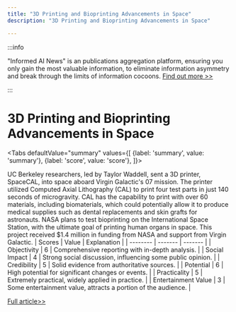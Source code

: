 ```yaml
---
title: "3D Printing and Bioprinting Advancements in Space"
description: "3D Printing and Bioprinting Advancements in Space"

---
```



:::info

"Informed AI News" is an publications aggregation platform, ensuring you only gain the most valuable information, to eliminate information asymmetry and break through the limits of information cocoons.  [Find out more >>](/)

:::

# 3D Printing and Bioprinting Advancements in Space


<Tabs
	defaultValue="summary"
	values={[
	{label: 'summary', value: 'summary'},
	{label: 'score', value: 'score'},
]}>
<TabItem value="summary">


UC Berkeley researchers, led by Taylor Waddell, sent a 3D printer, SpaceCAL, into space aboard Virgin Galactic's 07 mission. The printer utilized Computed Axial Lithography (CAL) to print four test parts in just 140 seconds of microgravity. CAL has the capability to print with over 60 materials, including biomaterials, which could potentially allow it to produce medical supplies such as dental replacements and skin grafts for astronauts. NASA plans to test bioprinting on the International Space Station, with the ultimate goal of printing human organs in space. This project received $1.4 million in funding from NASA and support from Virgin Galactic.
</TabItem>
<TabItem value="score">
	| Scores     | Value   | Explanation |
	| -------- | ------- | ------- |
	| Objectivity  | 6    | Comprehensive reporting with in-depth analysis.    |
	| Social Impact | 4     | Strong social discussion, influencing some public opinion.    |
	| Credibility    | 5    | Solid evidence from authoritative sources.    |
	| Potential    | 6    | High potential for significant changes or events.    |
	| Practicality    | 5    | Extremely practical, widely applied in practice.    |
	| Entertainment Value    | 3    | Some entertainment value, attracts a portion of the audience.    |
</TabItem>
</Tabs>

[Full article>>](https://science.slashdot.org/story/24/07/15/0443253/virgin-galactic-flies-3d-printer-into-space-its-next-mission-bioprinting-on-the-iss?utm_source=rss1.0mainlinkanon&utm_medium=feed)
